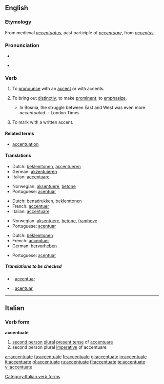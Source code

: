==English==

===Etymology===
From medieval {{L.}} ''[[accentuatus]]'', past participle of ''[[accentuare]]'', from ''[[accentus]]''.

===Pronunciation===
*{{audio|en-us-accentuate.ogg|Audio (US)}}
*{{a|US}} {{IPA|/əkˈsen.tʃu.eɪt/}}

===Verb===
{{en-verb|accentuat|ing}}

# {{transitive}} To [[pronounce]] with an [[accent]] or with accents.
# {{transitive}} To bring out [[distinctly]]; to make [[prominent]]; to [[emphasize]].
#* In Bosnia, the struggle between East and West was even more ''accentuated''. - London Times
# {{transitive}} To mark with a written accent.

====Related terms====
* [[accentuation]]

====Translations====
{{trans-top|to pronounce with an accent}}
*Dutch: [[beklemtonen]], [[accentueren]]
*German: [[akzentuieren]]
*Italian: [[accentuare]]
{{trans-mid}}
*Norwegian: [[aksentuere]], [[betone]]
*Portuguese: [[acentuar]]
{{trans-bottom}}

{{trans-top|to bring out distinctly}}
*Dutch: [[benadrukken]], [[beklemtonen]]
*French: [[accentuer]]
*Italian: [[accentuare]]
{{trans-mid}}
*Norwegian: [[aksentuere]], [[betone]], [[framheve]]
*Portuguese: [[acentuar]]
{{trans-bottom}}

{{trans-top|to mark with the written accent}}
*Dutch: [[beklemtonen]]
*French: [[accentuer]]
*German: [[hervorheben]]
{{trans-mid}}
*Portuguese: [[acentuar]]
{{trans-bottom}}

=====Translations to be checked=====
{{checktrans}}
*{{ttbc|Interlingua}}: [[accentuar]]
*{{ttbc|Spanish}}: [[acentuar]]

----

==Italian==

===Verb form===
'''accentuate'''

# [[second person plural]] [[present tense]] of [[accentuare]]
# second person plural [[imperative]] of accentuare

[[Category:Italian verb forms]]

[[ar:accentuate]]
[[fa:accentuate]]
[[fr:accentuate]]
[[gl:accentuate]]
[[io:accentuate]]
[[it:accentuate]]
[[pl:accentuate]]
[[ru:accentuate]]
[[fi:accentuate]]
[[te:accentuate]]
[[vi:accentuate]]